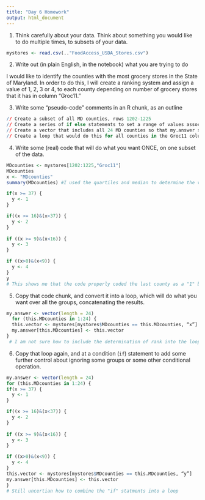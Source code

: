 ```yaml
---
title: "Day 6 Homework"
output: html_document
---
```


1. Think carefully about your data.  Think about something you would like to do multiple times, to subsets of your data.  

```r
mystores <- read.csv(.."FoodAccess_USDA_Stores.csv")

```


2. Write out (in plain English, in the notebook) what you are trying to do

I would like to identify the counties with the most grocery stores in the State of Maryland. In order to do this, I will create a ranking system and assign a value of 1, 2, 3 or 4, to each county depending on number of grocery stores that it has in column "Groc11."


3. Write some "pseudo-code" comments in an R chunk, as an outline

```r
// Create a subset of all MD counties, rows 1202-1225
// Create a series of if else statements to set a range of values associated with each county ranking
// Create a vector that includes all 24 MD counties so that my.answer shows more than one value
// Create a loop that would do this for all counties in the Groc11 column

```

4. Write some (real) code that will do what you want ONCE, on one subset of the data.

```r
MDcounties <- mystores[1202:1225,"Groc11"]
MDcounties
x <- "MDcounties"
summary(MDcounties) #I used the quartiles and median to determine the value range for each rank

if(x >= 37) {
  y <- 1
}

if((x >= 16)&(x<37)) {
  y <- 2
}
  
if ((x >= 9)&(x<16)) {
  y <- 3
}

if ((x>0)&(x<9)) {
  y <- 4
}
y
# This shows me that the code properly coded the last county as a "1" because it had 224 grocery stores but it only shows the last rank, not all ranks for all counties within the vector.

```


5. Copy that code chunk, and convert it into a loop, which will do what you want over all the groups, concatenating the results.
```r

my.answer <- vector(length = 24)
  for (this.MDcounties in 1:24) {
  this.vector <- mystores[mystores$MDcounties == this.MDcounties, “x”]
  my.answer[this.MDcounties] <- this.vector
}
 # I am not sure how to include the determination of rank into the loop? I do not want to assign the same value for each row of the vector. Do I include it where we put the "mean" in the lecture example?


```


6. Copy that loop again, and at a condition (`if`) statement to add some further control about ignoring some groups or some other conditional operation.

```r
my.answer <- vector(length = 24)
for (this.MDcounties in 1:24) {
if(x >= 37) {
  y <- 1
}

if((x >= 16)&(x<37)) {
  y <- 2
}
  
if ((x >= 9)&(x<16)) {
  y <- 3
}

if ((x>0)&(x<9)) {
  y <- 4
}
this.vector <- mystores[mystores$MDcounties == this.MDcounties, “y”]
my.answer[this.MDcounties] <- this.vector
} 
# Still uncertian how to combine the "if" statments into a loop

```

